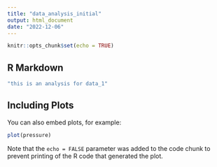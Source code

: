 ```yaml
---
title: "data_analysis_initial"
output: html_document
date: "2022-12-06"
---
```


```r
knitr::opts_chunk$set(echo = TRUE)
```

## R Markdown


```r
"this is an analysis for data_1"
```

## Including Plots

You can also embed plots, for example:

```r
plot(pressure)
```

Note that the `echo = FALSE` parameter was added to the code chunk to prevent printing of the R code that generated the plot.
